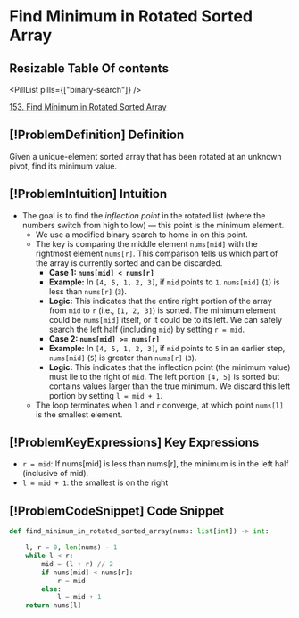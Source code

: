 # Find Minimum in Rotated Sorted Array

## Resizable Table Of contents

<DifficultyBadge difficulty="medium" />

<PillList pills={["binary-search"]} />

[153. Find Minimum in Rotated Sorted Array](https://leetcode.com/problems/find-minimum-in-rotated-sorted-array)

## [!ProblemDefinition] Definition

Given a unique-element sorted array that has been rotated at an unknown pivot, find its minimum value.

## [!ProblemIntuition] Intuition

- The goal is to find the *inflection point* in the rotated list (where the numbers switch from high to low) — this point is the minimum element.
    - We use a modified binary search to home in on this point.
    - The key is comparing the middle element `nums[mid]` with the rightmost element `nums[r]`. This comparison tells us which part of the array is currently sorted and can be discarded.
        - **Case 1: `nums[mid] < nums[r]`**
        - **Example:** In `[4, 5, 1, 2, 3]`, if `mid` points to `1`, `nums[mid]` (`1`) is less than `nums[r]` (`3`).
        - **Logic:** This indicates that the entire right portion of the array from `mid` to `r` (i.e., `[1, 2, 3]`) is sorted. The minimum element could be `nums[mid]` itself, or it could be to its left. We can safely search the left half (including `mid`) by setting `r = mid`.
        - **Case 2: `nums[mid] >= nums[r]`**
        - **Example:** In `[4, 5, 1, 2, 3]`, if `mid` points to `5` in an earlier step, `nums[mid]` (`5`) is greater than `nums[r]` (`3`).
        - **Logic:** This indicates that the inflection point (the minimum value) must lie to the right of `mid`. The left portion `[4, 5]` is sorted but contains values larger than the true minimum. We discard this left portion by setting `l = mid + 1`.
    - The loop terminates when `l` and `r` converge, at which point `nums[l]` is the smallest element.

## [!ProblemKeyExpressions] Key Expressions

- `r = mid`: If nums[mid] is less than nums[r], the minimum is in the left half (inclusive of mid).
- `l = mid + 1`: the smallest is on the right

## [!ProblemCodeSnippet] Code Snippet

```python meta="source=problems/153-find-minimum-in-rotated-sorted-array/solution.py"
def find_minimum_in_rotated_sorted_array(nums: list[int]) -> int:

    l, r = 0, len(nums) - 1
    while l < r:
        mid = (l + r) // 2
        if nums[mid] < nums[r]:
            r = mid
        else:
            l = mid + 1 
    return nums[l]
```

